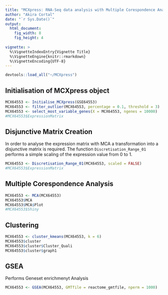 ```yaml
---
title: "MCXpress: RNA-Seq data analysis with Multiple Corespondence Analysis"
author: "Akira Cortal"
date: "`r Sys.Date()`"
output: 
  html_document:
    fig_width: 8
    fig_height: 4
    
vignette: >
  %\VignetteIndexEntry{Vignette Title}
  %\VignetteEngine{knitr::rmarkdown}
  %\VignetteEncoding{UTF-8}
---
```

```r
devtools::load_all("~/MCXpress")
```


## Initialisation of MCXpress object
```r
MCX64553 <- Initialise_MCXpress(GSE64553)
MCX64553 <- filter_outlier(MCX64553, percentage = 0.1, threshold = 3)
MCX64553 <- select_most_variable_genes(X = MCX64553, ngenes = 10000)
#MCX64553$ExpressionMatrix
```

## Disjunctive Matrix Creation
In order to analyse the expression matrix with MCA a transformation into a disjunctive matrix is required. The function `Discretisation_Range_01` performs a simple scaling of the expression value from 0 to 1.
```r
MCX64553 <- Discretisation_Range_01(MCX64553, scaled = FALSE)
#MCX64553$ExpressionMatrix
```


## Multiple Corespondence Analysis
```r
MCX64553 <- MCA(MCX64553)
MCX64553$MCA
MCX64553$MCA$Plot
#MCX64553$Shiny
```


## Clustering
```r
MCX64553 <- cluster_kmeans(MCX64553, k = 6)
MCX64553$cluster
MCX64553$cluster$Cluster_Quali
MCX64553$cluster$graph1
```

## GSEA

Performs Geneset enrichmenyt Analysis 

```r
MCX64553 <- GSEA(MCX64553, GMTfile = reactome_gmtfile, nperm = 1000)
```
